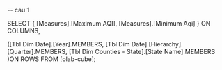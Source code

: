 -- cau 1

SELECT 
  { [Measures].[Maximum AQI], [Measures].[Minimum Aqi] } ON COLUMNS,

([Tbl Dim Date].[Year].MEMBERS,
	[Tbl Dim Date].[Hierarchy].[Quarter].MEMBERS,
[Tbl Dim Counties - State].[State Name].MEMBERS
	  )ON ROWS
FROM [olab-cube];
